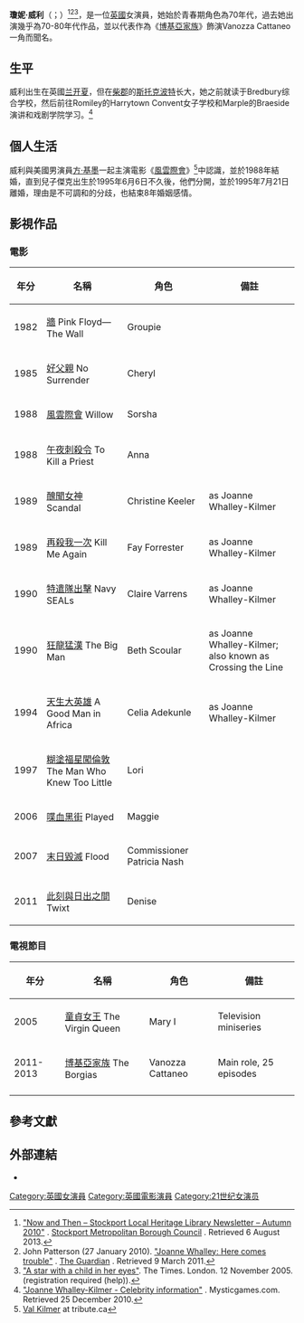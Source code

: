 {{艺人
| name = 瓊妮·威利
|type = 女演员
|英文名=Joanne Whalley
| image            = 
| caption          = 
| birth_name       =  
| birth_date = {{Birth_date_and_age|1961|8|25}}<br />{{ENG}}[[兰开夏|兰开夏]]
| death_date       = 
| death_place      = 
| death_cause      = 
| resting_place    = 
| education        = 
| alma_mater       = 
| religion         = 
| hometown         = 
| residence        = 
| nationality      = {{UK}}
| other_names      = 
| occupation       = 演員
| years_active     = 1975年至今
| spouse=[[方·基墨|方·基墨]]（1988－1996）
| domestic_partner = 
| children         = 
| parents          = 
| awards           = 
| 語言 = [[英語|英語]]
| signature        = 
| website          = 
| IMDb =0000695
}}
'''瓊妮·威利'''（{{lang-en|'''Joanne Whalley'''}}；{{bd|1961年|8月25日}}）<ref>[http://www.stockport.gov.uk/2013/3000/97557/nowandthenautumn10 "Now and Then – Stockport Local Heritage Library Newsletter – Autumn 2010"] {{webarchive|url=https://web.archive.org/web/20130219062649/http://www.stockport.gov.uk/2013/3000/97557/nowandthenautumn10 |date=2013-02-19 }}. [https://en.wikipedia.org/wiki/Stockport_Metropolitan_Borough_Council Stockport Metropolitan Borough Council] {{Wayback|url=https://en.wikipedia.org/wiki/Stockport_Metropolitan_Borough_Council |date=20210225055947 }}. Retrieved 6 August 2013.</ref><ref>John Patterson (27 January 2010). [http://www.guardian.co.uk/film/2010/jan/27/joanne-whalley-interview "Joanne Whalley: Here comes trouble"] {{Wayback|url=http://www.guardian.co.uk/film/2010/jan/27/joanne-whalley-interview |date=20120111080238 }}. [https://en.wikipedia.org/wiki/The_Guardian The Guardian] {{Wayback|url=https://en.wikipedia.org/wiki/The_Guardian |date=20190530092841 }}. Retrieved 9 March 2011.</ref><ref> [http://entertainment.timesonline.co.uk/tol/arts_and_entertainment/tv_and_radio/article589135.ece "A star with a child in her eyes"]. The Times. London. 12 November 2005. (registration required (help)).</ref>，是一位[[英國|英國]]女演員，她始於青春期角色為70年代，過去她出演幾乎為70-80年代作品，並以代表作為《[[博基亞家族|博基亞家族]]》飾演Vanozza Cattaneo一角而聞名。

==生平==
威利出生在英國[[兰开夏|兰开夏]]，但在[[柴郡|柴郡]]的[[斯托克波特|斯托克波特]]长大，她之前就读于Bredbury综合学校，然后前往Romiley的Harrytown Convent女子学校和Marple的Braeside演讲和戏剧学院学习。<ref>[http://www.mysticgames.com/famouspeople/JoanneWhalleyKilmer.htm "Joanne Whalley-Kilmer - Celebrity information"] {{Wayback|url=http://www.mysticgames.com/famouspeople/JoanneWhalleyKilmer.htm |date=20190224173542 }}. Mysticgames.com. Retrieved 25 December 2010.</ref>

==個人生活==
威利與美國男演員[[方·基墨|方·基墨]]一起主演電影《[[風雲際會|風雲際會]]》<ref>[http://www.tribute.ca/people/Val+Kilmer/2415/7972 Val Kilmer] {{Wayback|url=http://www.tribute.ca/people/Val+Kilmer/2415/7972 |date=20100929112452 }} at tribute.ca</ref>中認識，並於1988年結婚，直到兒子傑克出生於1995年6月6日不久後，他們分開，並於1995年7月21日離婚，理由是不可調和的分歧，也結束8年婚姻感情。

==影視作品==
===電影===
{| class="wikitable"
|-
! 年分 !! 名稱 !! 角色 !!備註
|-
|1982||[[牆|牆]] Pink Floyd—The Wall||Groupie||
|-
|1985||[[好父親|好父親]] No Surrender||Cheryl||
|-
|1988||[[風雲際會|風雲際會]] Willow||Sorsha||
|-
|1988||[[午夜刺殺令|午夜刺殺令]] To Kill a Priest||Anna||
|-
|1989||[[醜聞女神|醜聞女神]] Scandal ||Christine Keeler||as Joanne Whalley-Kilmer
|-
|1989||[[再殺我一次|再殺我一次]] Kill Me Again|| 	Fay Forrester||as Joanne Whalley-Kilmer
|-
|1990||[[特遣隊出擊|特遣隊出擊]] Navy SEALs||Claire Varrens||as Joanne Whalley-Kilmer
|-
|1990||[[狂龍猛漢|狂龍猛漢]] The Big Man||Beth Scoular||as Joanne Whalley-Kilmer; also known as Crossing the Line
|-
|1994||[[天生大英雄|天生大英雄]] A Good Man in Africa||Celia Adekunle||as Joanne Whalley-Kilmer
|-
|1997||[[糊塗福星闖倫敦|糊塗福星闖倫敦]] The Man Who Knew Too Little||Lori||
|-
|2006||[[喋血黑街|喋血黑街]] Played|| 	Maggie||
|-
|2007||[[末日毀滅|末日毀滅]] Flood||Commissioner Patricia Nash 	||
|-
|2011||[[此刻與日出之間|此刻與日出之間]] Twixt||Denise||
|}

===電視節目===
{| class="wikitable"
|-
! 年分 !! 名稱 !! 角色!! 備註
|-
|2005||[[童貞女王|童貞女王]] The Virgin Queen||Mary I||Television miniseries
|-
|2011-2013||[[博基亞家族|博基亞家族]] The Borgias||Vanozza Cattaneo||Main role, 25 episodes
|-
|}

== 參考文獻 ==
{{Reflist}}

== 外部連結 ==
* {{IMDb name|0859228}}

{{Authority control}}
{{DEFAULTSORT:Whalley, Joanne}}
[[Category:英國女演員|Category:英國女演員]]
[[Category:英國電影演員|Category:英國電影演員]]
[[Category:21世纪女演员|Category:21世纪女演员]]